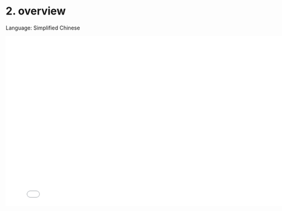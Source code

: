 # 2. overview

Language: Simplified Chinese

<iframe src="//player.bilibili.com/player.html?bvid=BV1CG411p7w9&page=1"
    width="800"
    height="450"
    frameborder="0"
    allowfullscreen
    scrolling="no"
    border="0"
    framespacing="0"
    allowfullscreen="true">
</iframe>
